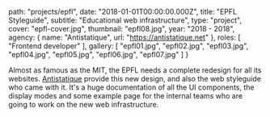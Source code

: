 
  path: "projects/epfl",
  date: "2018-01-01T00:00:00.000Z",
  title: "EPFL Styleguide",
  subtitle: "Educational web infrastructure",
  type: "project",
  cover: "epfl-cover.jpg",
  thumbnail: "epfl08.jpg",
  year: "2018 - 2018",
  agency: {
    name: "Antistatique",
    url: "https://antistatique.net"
  },
  roles: [
    "Frontend developer"
  ],
  gallery: [
    "epfl01.jpg",
    "epfl02.jpg",
    "epfl03.jpg",
    "epfl04.jpg",
    "epfl05.jpg",
    "epfl06.jpg",
    "epfl07.jpg"
  ]
}

Almost as famous as the MIT, the EPFL needs a complete redesign for all its websites. [Antistatique](https://antistatique.net) provide this new design, and also the web styleguide who came with it. It's a huge documentation of all the UI components, the display modes and some example page for the internal teams who are going to work on the new web infrastructure.

